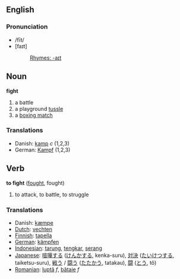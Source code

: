 ==English==
=== Pronunciation ===
*/fīt/
*[faɪt]
*:[[Rhymes:English:-aɪt|Rhymes: -aɪt]]

==Noun==
'''fight'''
#a battle
#a playground [[tussle]]
#a [[boxing match]]

===Translations===
*Danish: [[kamp]] ''c'' (1,2,3)
*German: [[Kampf]] (1,2,3)

== Verb ==

'''to fight''' ([[fought]], fought)

# to attack, to battle, to struggle

=== Translations ===
*Danish: [[kæmpe]]
*[[Dutch]]: [[vechten]]
*[[Finnish]]: [[tapella]]
*[[German]]: [[kämpfen]]
*[[Indonesian]]: [[tarung]], [[tengkar]], [[serang]]
*[[Japanese]]: [[喧嘩する]] ([[けんかする]], kenka-suru), [[対決]] ([[たいけつする]], taiketsu-suru), [[戦う]] / [[闘う]] ([[たたかう]], tatakau), [[闘]] ([[とう]], tô)
*[[Romanian]]: [[luptă]] ''f'', [[bătaie]] ''f''